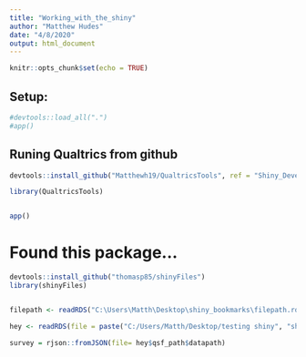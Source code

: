 ```yaml
---
title: "Working_with_the_shiny"
author: "Matthew Hudes"
date: "4/8/2020"
output: html_document
---
```


```r
knitr::opts_chunk$set(echo = TRUE)
```


## Setup:
```r
#devtools::load_all(".")
#app()

```




## Runing Qualtrics from github

```r
devtools::install_github("Matthewh19/QualtricsTools", ref = "Shiny_Development")

library(QualtricsTools)


app()
```



# Found this package...

```r
devtools::install_github("thomasp85/shinyFiles")
library(shinyFiles)


filepath <- readRDS("C:\Users\Matth\Desktop\shiny_bookmarks\filepath.rds")
```




```r

hey <- readRDS(file = paste("C:/Users/Matth/Desktop/testing shiny", "shiny_bookmarks", "Dummy_Enhancement_Survey_2020-04-23_bookmark.rds", sep = "/"))

survey = rjson::fromJSON(file= hey$qsf_path$datapath)

```


